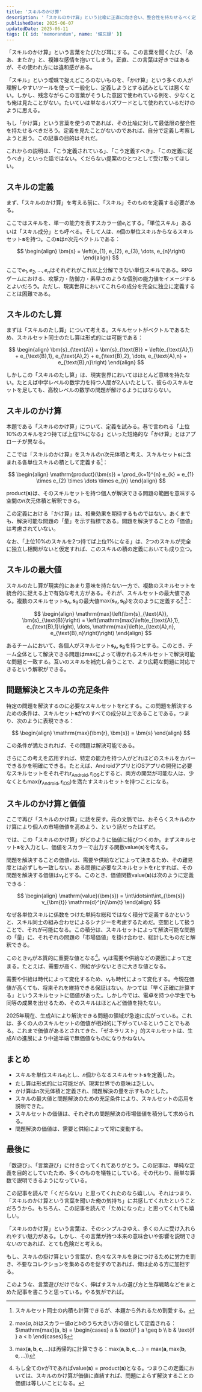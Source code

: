 ```yaml
---
title: 'スキルのかけ算'
description: '「スキルのかけ算」という比喩に正直に向き合い、整合性を持たせるべく定義してみた。スキルセットをベクトルとみなし、「たし算」や「かけ算」といった操作を通じて、問題解決やその価値との関係を丁寧に考察する。'
publishedDate: 2025-06-07
updatedDate: 2025-06-11
tags: [{ id: 'memorandum', name: '備忘録' }]
---
```



「スキルのかけ算」という言葉をたびたび耳にする。この言葉を聞くたび、「ああ、またか」と、複雑な感情を抱いてしまう。正直、この言葉は好きではあるが、その使われ方には違和感がある。

「スキル」という曖昧で捉えどころのないものを、「かけ算」という多くの人が理解しやすいツールを使って一般化し、定義しようとする試みとしては悪くない。しかし、残念ながらこの言葉がそうした意図で使われている例を、少なくとも俺は見たことがない。たいていは単なるバズワードとして使われているだけのように思える。

もし「かけ算」という言葉を使うのであれば、その比喩に対して最低限の整合性を持たせるべきだろう。定義を見たことがないのであれば、自分で定義し考察しようと思う。この記事の目的はそれだ。

これからの説明は、「こう定義されている」、「こう定義すべき」、「この定義に従うべき」といった話ではない。くだらない提案のひとつとして受け取ってほしい。

## スキルの定義

まず、「スキルのかけ算」を考える前に、「スキル」そのものを定義する必要がある。

ここではスキルを、単一の能力を表すスカラー値$e_{i}$とする。「単位スキル」あるいは「スキル成分」とも呼べる。そして人は、$n$個の単位スキルからなるスキルセット<JwAki />$\bm{s}$<JwAki />を持つ。この<JwAki />$\bm{s}$<JwAki />は$n$次元ベクトルである：

$$
\begin{align}
  \bm{s} = \left(e_{1}, e_{2}, e_{3}, \dots, e_{n}\right)
\end{align}
$$

ここで$e_{1}, e_{2}, \dots, e_{n}$はそれぞれがこれ以上分解できない単位スキルである。RPGゲームにおける、攻撃力・防御力・素早さのような個別の能力値をイメージするとよいだろう。ただし、現実世界においてこれらの成分を完全に独立に定義することは困難である。

## スキルのたし算

まずは「スキルのたし算」について考える。スキルセットがベクトルであるため、スキルセット同士のたし算は形式的には可能である：

$$
\begin{align}
  \bm{s}_{\text{A}} + \bm{s}_{\text{B}} = \left(e_{\text{A},1} + e_{\text{B},1}, e_{\text{A},2} + e_{\text{B},2}, \dots, e_{\text{A},n} + e_{\text{B},n}\right)
\end{align}
$$

しかしこの「スキルのたし算」は、現実世界においてはほとんど意味を持たない。たとえば中学レベルの数学力を持つ人間が2人いたとして、彼らのスキルセットを足しても、高校レベルの数学の問題が解けるようにはならない。

## スキルのかけ算

本題である「スキルのかけ算」について、定義を試みる。巷で言われる「上位$10\%$<JwAki />のスキルを2つ持てば上位$1\%$<JwAki />になる」といった短絡的な「かけ算」とはアプローチが異なる。

ここでは「スキルのかけ算」をスキルの$n$次元体積と考え、スキルセット<JwAki />$\bm{s}$<JwAki />に含まれる各単位スキルの積として定義する[^inner-product]：

$$
\begin{align}
  \mathrm{product}(\bm{s}) = \prod_{k=1}^{n} e_{k} = e_{1} \times e_{2} \times \dots \times e_{n}
\end{align}
$$

[^inner-product]: スキルセット同士の内積も計算できるが、本題から外れるため割愛する。

$\mathrm{product}(\bm{s})$<JwAki />は、そのスキルセットを持つ個人が解決できる問題の範囲を意味する空間の$n$次元体積と解釈できる。

この定義における「かけ算」は、相乗効果を期待するものではない。あくまでも、解決可能な問題の「量」を示す指標である。問題を解決することの「価値」は考慮されていない。

なお、「上位$10\%$<JwAki />のスキルを2つ持てば上位$1\%$<JwAki />になる」は、2つのスキルが完全に独立し相関がないと仮定すれば、このスキルの積の定義においても成り立つ。

## スキルの最大値

スキルのたし算が現実的にあまり意味を持たない一方で、複数のスキルセットを統合的に捉える上で有効な考え方がある。それが、スキルセットの最大値である。複数のスキルセット<JwAki />$\bm{s}_{\text{A}}, \bm{s}_{\text{B}}$<JwAki />の最大値<JwAki />$\mathrm{max}\left(\bm{s}_{\text{A}}, \bm{s}_{\text{B}}\right)$<JwAki />を次のように定義する[^max-2] [^max-n]：

$$
\begin{align}
  \mathrm{max}\left(\bm{s}_{\text{A}}, \bm{s}_{\text{B}}\right) = \left(\mathrm{max}\left(e_{\text{A},1}, e_{\text{B},1}\right), \dots, \mathrm{max}\left(e_{\text{A},n}, e_{\text{B},n}\right)\right)
\end{align}
$$

[^max-2]: $\mathrm{max}(a, b)$<JwAki />はスカラー値$a$と$b$のうち大きい方の値として定義される：<JwAki />$\mathrm{max}(a, b) = \begin{cases} a & \text{if } a \geq b \\ b & \text{if } a < b \end{cases}$

[^max-n]: $\mathrm{max}(\bm{a}, \bm{b}, \bm{c}, \dots)$<JwAki />は再帰的に計算できる：<JwAki />$\mathrm{max}(\bm{a}, \bm{b}, \bm{c}, \dots) = \mathrm{max}(\bm{a}, \mathrm{max}(\bm{b}, \bm{c}, \dots))$

あるチームにおいて、各個人がスキルセット<JwAki />$\bm{s}_{\text{A}}, \bm{s}_{\text{B}}$<JwAki />を持つとする。このとき、チーム全体として解決できる問題は<JwAki />$\mathrm{max}$によって導かれるスキルセットで解決可能な問題と一致する。互いのスキルを補完し合うことで、より広範な問題に対応できるという解釈ができる。

## 問題解決とスキルの充足条件

特定の問題を解決するのに必要なスキルセットを<JwAki />$\bm{r}$<JwAki />とする。この問題を解決するための条件は、スキルセット<JwAki />$\bm{s}$<JwAki />が<JwAki />$\bm{r}$<JwAki />のすべての成分以上であることである。つまり、次のように表現できる：

$$
\begin{align}
  \mathrm{max}(\bm{r}, \bm{s}) = \bm{s}
\end{align}
$$

この条件が満たされれば、その問題は解決可能である。

さらにこの考えを応用すれば、特定の能力を持つ人がどれほどのスキルをカバーできるかを明確にできる。たとえば、AndroidアプリとiOSアプリの開発に必要なスキルセットをそれぞれ<JwAki />$\bm{r}_{\text{Android}}, \bm{r}_{\text{iOS}}$とすると、両方の開発が可能な人は、少なくとも<JwAki />$\mathrm{max}\left(\bm{r}_{\text{Android}}, \bm{r}_{\text{iOS}}\right)$<JwAki />を満たすスキルセットを持つことになる。

## スキルのかけ算と価値

ここで再び「スキルのかけ算」に話を戻す。元の文脈では、おそらくスキルのかけ算により個人の市場価値を高めよう、という話だったはずだ。

では、この「スキルのかけ算」がどのように価値に結びつくのか。まずスキルセット<JwAki />$\bm{s}$<JwAki />を入力とし、価値をスカラーで出力する関数<JwAki />$\mathrm{value}(\bm{s})$<JwAki />を考える。

問題を解決することの価値<JwAki />$v$<JwAki />は、需要や供給などによって決まるため、その難易度とは必ずしも一致しない。ある問題に必要なスキルセットを<JwAki />$\bm{r}$<JwAki />とすれば、その問題を解決する価値は<JwAki />$v_{\bm{r}}$<JwAki />とする。このとき、価値関数<JwAki />$\mathrm{value}(\bm{s})$<JwAki />は次のように定義できる：

$$
\begin{align}
  \mathrm{value}(\bm{s}) = \int\idotsint\int_{\bm{s}} v_{\bm{t}} \mathrm{d}^{n}\bm{t}
\end{align}
$$

なぜ各単位スキルに係数をつけた単純な総和ではなく積分で定義するかというと、スキル同士の組み合わせによるシナジーを考慮するためだ。空間として扱うことで、それが可能になる。この積分は、スキルセットによって解決可能な問題の「量」に、それぞれの問題の「市場価値」を掛け合わせ、総計したものだと解釈できる。

このとき$v_{\bm{r}}$<JwAki />が本質的に重要な値となる[^v-all-1]。$v_{\bm{r}}$<JwAki />は需要や供給などの要因によって定まる。たとえば、需要が高く、供給が少ないときに大きな値となる。

[^v-all-1]: もし全ての$v$が$1$であれば<JwAki />$\mathrm{value}(\bm{s}) = \mathrm{product}(\bm{s})$<JwAki />となる。つまりこの定義においては、スキルのかけ算が価値に直結すれば、問題によらず解決することの価値は等しいことになる。

需要や供給は時代によって変化するため、$v_{\bm{r}}$<JwAki />も時代によって変化する。今現在価値が高くても、将来それを維持できる保証はない。かつては「早く正確に計算する」というスキルセットに価値があった。しかし今では、電卓を持つ小学生でも同等の成果を出せるため、そのスキルはほとんど価値を持たない。

2025年現在、生成AIにより解決できる問題の領域が急速に広がっている。これは、多くの人のスキルセットの価値が相対的に下がっているということでもある。これまで価値があるとされてきた、「ゼネラリスト」的スキルセットは、生成AIの進展により中途半端で無価値なものになりかねない。

## まとめ

- スキルを単位スキル$e_{i}$とし、$n$個からなるスキルセット<JwAki />$\bm{s}$<JwAki />を定義した。
- たし算は形式的には可能だが、現実世界での意味は乏しい。
- かけ算は$n$次元体積と定義され、問題解決の量を示すものとした。
- スキルの最大値と問題解決のための充足条件により、スキルセットの応用を説明できた。
- スキルセットの価値は、それぞれの問題解決の市場価値を積分して求められる。
- 問題解決の価値は、需要と供給によって常に変動する。

## 最後に

「数遊び」、「言葉遊び」に付き合ってくれてありがとう。この記事は、単純な定義を目的としていたため、多くのものを犠牲にしている。その代わり、簡単な算数で説明できるようになっている。

この記事を読んで「くだらない」と思ってくれたのなら嬉しい。それはつまり、「スキルのかけ算という言葉を聞いた俺の気持ち」に共感してくれたということだろうから。もちろん、この記事を読んで「ためになった」と思ってくれても嬉しい。

「スキルのかけ算」という言葉は、そのシンプルさゆえ、多くの人に受け入れられやすい魅力がある。しかし、その言葉が持つ本来の意味合いや影響を説明できないのであれば、とても危険だと考える。

もし、スキルの掛け算という言葉が、色々なスキルを身につけるために労力を割き、不要なコレクションを集めるのを促すのであれば、俺は止める方に加担する。

このような、言葉遊びだけでなく、伸ばすスキルの選び方と生存戦略などをまとめた記事を書こうと思っている。やる気がでれば。
